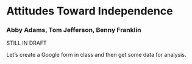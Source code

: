 # Attitudes Toward Independence

### Abby Adams, Tom Jefferson, Benny Franklin


STILL IN DRAFT 

Let's create a Google form in class and then get some data for analysis.

